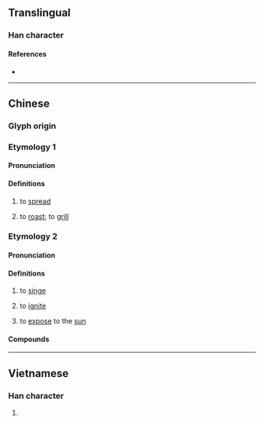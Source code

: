 {{character info}}
==Translingual==

===Han character===
{{Han char|rn=86|rad=火|as=14|sn=18|four=98817|canj=FSIT|ids=⿰火監}}

====References====
* {{Han ref|kx=0686.040|dkj=19523|dj=1098.240|hdz=32242.200|uh=7201|ud=29185|bh=EFF9|bd=61433}}

----

==Chinese==
{{zh-forms|s=𬊶}}

===Glyph origin===
{{Han etym}}
{{Han compound|火|監|c1=s|c2=p|t1=fire|ls=psc}}

===Etymology 1===

====Pronunciation====
{{zh-pron
|m=làn,lǎn
|c=laam4,laam6
|mn=lám/lām
|mc=y
|oc=y
|cat=
}}

====Definitions====
{{zh-hanzi}}

# {{lb|zh|of [[fire]]}} to [[spread]]
# to [[roast]]; to [[grill]]

===Etymology 2===

====Pronunciation====
{{zh-pron
|mn=nah/nà
}}

====Definitions====
{{zh-hanzi}} {{tlb|zh|Hokkien}}

# {{lb|zh|of fire}} to [[singe]]
# {{lb|zh|of fire}} to [[ignite]]
# to [[expose]] to the [[sun]]

====Compounds====
{{zh-der|爍爁|爁日}}

----

==Vietnamese==

===Han character===
{{vi-readings|reading=lạm|rs=火14}}

# {{rfdef|vi|sort=火14}}